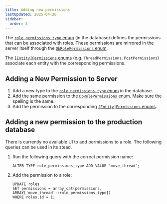 ```yaml
---
title: Adding new permissions
lastUpdated: 2025-04-20
sidebar:
  order: 3
---
```


The
[`role_permissions_type` enum](https://github.com/BobaBoard/boba-backend/blob/main/db/init/020_roles_and_permissions.sql#L7)
(in the database) defines the permissions that can be associated with roles.
These permissions are mirrored in the server itself through the
[`DbRolePermissions` enum](https://github.com/BobaBoard/boba-backend/blob/main/types/permissions.ts#L9).

The
[`[Entity]Permissions` enums](https://github.com/BobaBoard/boba-backend/blob/main/types/permissions.ts#L28)
(e.g. `ThreadPermissions`, `PostPermissions`) associate each entity with the
corresponding permissions.

## Adding a New Permission to Server

1. Add a new type to the
   [`role_permissions_type` enum](https://github.com/BobaBoard/boba-backend/blob/main/db/init/020_roles_and_permissions.sql#L7)
   in the database.
2. Add the same permission to the
   [`DbRolePermissions` enum](https://github.com/BobaBoard/boba-backend/blob/main/types/permissions.ts#L9).
   Make sure the spelling is the same.
3. Add the permission to the corresponding
   [`[Entity]Permissions` enums](https://github.com/BobaBoard/boba-backend/blob/main/types/permissions.ts#L28).

## Adding a new permission to the production database

There is currently no available UI to add permissions to a role. The following
queries can be used in its stead.

1. Run the following query with the correct permission name:
   ```
   ALTER TYPE role_permissions_type ADD VALUE 'move_thread';
   ```
2. Add the permission to a role:
   ```
   UPDATE roles
   SET permissions = array_cat(permissions, ARRAY['move_thread'::role_permissions_type])
   WHERE roles.id = 1;
   ```
